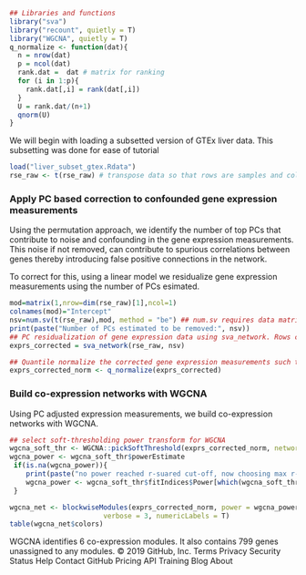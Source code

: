 
```r
## Libraries and functions
library("sva")
library("recount", quietly = T)
library("WGCNA", quietly = T)
q_normalize <- function(dat){
  n = nrow(dat)
  p = ncol(dat)
  rank.dat =  dat # matrix for ranking
  for (i in 1:p){
    rank.dat[,i] = rank(dat[,i])
  }
  U = rank.dat/(n+1)
  qnorm(U)
}
```

We will begin with loading a subsetted version of GTEx liver data. This subsetting was done for ease of tutorial
```r
load("liver_subset_gtex.Rdata")
rse_raw <- t(rse_raw) # transpose data so that rows are samples and columns are gene expression measurements
```

### Apply PC based correction to confounded gene expression measurements
Using the permutation approach, we identify the number of top PCs that contribute to noise and confounding in the gene expression measurements. This noise if not removed, can contribute to spurious correlations between genes thereby introducing false positive connections in the network.

To correct for this, using a linear model we residualize gene expression measurements using the number of PCs esimated.

```r
mod=matrix(1,nrow=dim(rse_raw)[1],ncol=1)
colnames(mod)="Intercept"
nsv=num.sv(t(rse_raw),mod, method = "be") ## num.sv requires data matrix with features(genes) in the rows and samples in the column
print(paste("Number of PCs estimated to be removed:", nsv))
## PC residualization of gene expression data using sva_network. Rows correspond to samples, Columns correspond to features
exprs_corrected = sva_network(rse_raw, nsv)
```

```r
## Quantile normalize the corrected gene expression measurements such that each expression of every gene follows a gaussian distribution
exprs_corrected_norm <- q_normalize(exprs_corrected)
```
### Build co-expression networks with WGCNA

Using PC adjusted expression measurements, we build co-expression networks with WGCNA. 

```r
## select soft-thresholding power transform for WGCNA
wgcna_soft_thr <- WGCNA::pickSoftThreshold(exprs_corrected_norm, networkType = "signed")
wgcna_power <- wgcna_soft_thr$powerEstimate
 if(is.na(wgcna_power)){
	print(paste("no power reached r-suared cut-off, now choosing max r-squared based power"))
	wgcna_power <- wgcna_soft_thr$fitIndices$Power[which(wgcna_soft_thr$fitIndices$SFT.R.sq == max(wgcna_soft_thr$fitIndices$SFT.R.sq))]
 }
```

```r
wgcna_net <- blockwiseModules(exprs_corrected_norm, power = wgcna_power,
                       verbose = 3, numericLabels = T)
table(wgcna_net$colors)
```

WGCNA identifies 6 co-expression modules. It also contains 799 genes unassigned to any modules.
© 2019 GitHub, Inc.
Terms
Privacy
Security
Status
Help
Contact GitHub
Pricing
API
Training
Blog
About
